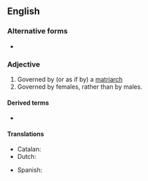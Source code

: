 ==English==

===Alternative forms===
* {{l|en|matriarchial}}

===Adjective===
{{en-adj}}

# Governed by (or as if by) a [[matriarch]]
# Governed by females, rather than by males.

====Derived terms====
* {{l|en|matriarchalism}}

====Translations====
{{trans-top|governed by a matriarch}}
* Catalan: {{t|ca|matriarcal}}
* Dutch: {{t|nl|matriarchaal}}
{{trans-mid}}
* Spanish: {{t+|es|matriarcal}}
{{trans-bottom}}